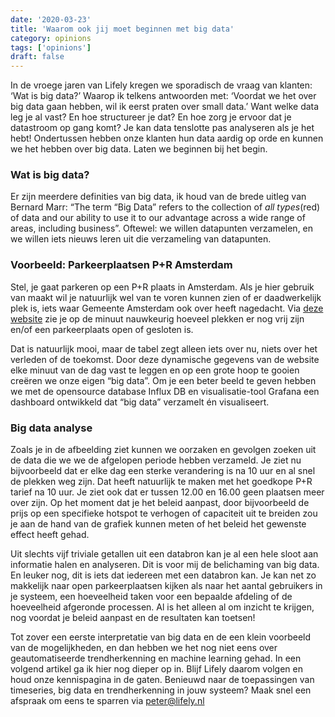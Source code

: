 ```yaml
---
date: '2020-03-23'
title: 'Waarom ook jij moet beginnen met big data'
category: opinions
tags: ['opinions']
draft: false
---
```


In de vroege jaren van Lifely kregen we sporadisch de vraag van klanten: ‘Wat is big data?’ Waarop ik telkens antwoorden met: ‘Voordat we het over big data gaan hebben, wil ik eerst praten over small data.’ Want welke data leg je al vast? En hoe structureer je dat? En hoe zorg je ervoor dat je datastroom op gang komt? Je kan data tenslotte pas analyseren als je het hebt! Ondertussen hebben onze klanten hun data aardig op orde en kunnen we het hebben over big data. Laten we beginnen bij het begin.

### Wat is big data?

Er zijn meerdere definities van big data, ik houd van de brede uitleg van Bernard Marr: “The term “Big Data” refers to the collection of _all types_(red) of data and our ability to use it to our advantage across a wide range of areas, including business”. Oftewel: we willen datapunten verzamelen, en we willen iets nieuws leren uit die verzameling van datapunten.

### Voorbeeld: Parkeerplaatsen P+R Amsterdam

Stel, je gaat parkeren op een P+R plaats in Amsterdam. Als je hier gebruik van maakt wil je natuurlijk wel van te voren kunnen zien of er daadwerkelijk plek is, iets waar Gemeente Amsterdam ook over heeft nagedacht. Via [deze website](https://penr.stachanov.com/penr/currentAvailability/index) zie je op de minuut nauwkeurig hoeveel plekken er nog vrij zijn en/of een parkeerplaats open of gesloten is.

Dat is natuurlijk mooi, maar de tabel zegt alleen iets over nu, niets over het verleden of de toekomst. Door deze dynamische gegevens van de website elke minuut van de dag vast te leggen en op een grote hoop te gooien creëren we onze eigen “big data”. Om je een beter beeld te geven hebben we met de opensource database Influx DB en visualisatie-tool Grafana een dashboard ontwikkeld dat “big data” verzamelt én visualiseert.

### Big data analyse 

Zoals je in de afbeelding ziet kunnen we oorzaken en gevolgen zoeken uit de data die we we de afgelopen periode hebben verzameld. Je ziet nu bijvoorbeeld dat er elke dag een sterke verandering is na 10 uur en al snel de plekken weg zijn. Dat heeft natuurlijk te maken met het goedkope P+R tarief na 10 uur. Je ziet ook dat er tussen 12.00 en 16.00 geen plaatsen meer over zijn. Op het moment dat je het beleid aanpast, door bijvoorbeeld de prijs op een specifieke hotspot te verhogen of capaciteit uit te breiden zou je aan de hand van de grafiek kunnen meten of het beleid het gewenste effect heeft gehad.

Uit slechts vijf triviale getallen uit een databron kan je al een hele sloot aan informatie halen en analyseren. Dit is voor mij de belichaming van big data. En leuker nog, dit is iets dat iedereen met een databron kan. Je kan net zo makkelijk naar open parkeerplaatsen kijken als naar het aantal gebruikers in je systeem, een hoeveelheid taken voor een bepaalde afdeling of de hoeveelheid afgeronde processen. Al is het alleen al om inzicht te krijgen, nog voordat je beleid aanpast en de resultaten kan toetsen!

Tot zover een eerste interpretatie van big data en de een klein voorbeeld van de mogelijkheden, en dan hebben we het nog niet eens over geautomatiseerde trendherkenning en machine learning gehad. In een volgend artikel ga ik hier nog dieper op in. Blijf Lifely daarom volgen en houd onze kennispagina in de gaten. Benieuwd naar de toepassingen van timeseries, big data en trendherkenning in jouw systeem? Maak snel een afspraak om eens te sparren via peter@lifely.nl
